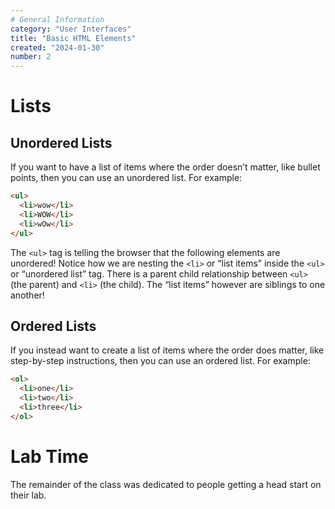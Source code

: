 ```yaml
---
# General Information
category: "User Interfaces"
title: "Basic HTML Elements"
created: "2024-01-30"
number: 2
---
```


# Lists

## Unordered Lists

If you want to have a list of items where the order doesn’t matter, like bullet points, then you can use an unordered list. For example:

```html
<ul>
  <li>wow</li>
  <li>WOW</li>
  <li>wOw</li>
</ul>
```

The `<ul>` tag is telling the browser that the following elements are unordered! Notice how we are nesting the `<li>` or “list items” inside the `<ul>` or “unordered list” tag. There is a parent child relationship between `<ul>` (the parent) and `<li>` (the child). The “list items” however are siblings to one another!

## Ordered Lists

If you instead want to create a list of items where the order does matter, like step-by-step instructions, then you can use an ordered list. For example:

```html
<ol>
  <li>one</li>
  <li>two</li>
  <li>three</li>
</ol>
```

# Lab Time

The remainder of the class was dedicated to people getting a head start on their lab.

